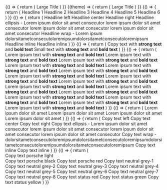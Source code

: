 
<ExampleVrt>
  {() => {
    return (
      <React.Fragment>
        <p-headline type="large-title" level="1">
          Large Title
        </p-headline>
      </React.Fragment>
    )
  }}
</ExampleVrt>

<ExampleVrt theme="dark">
  {(theme) => {
    return (
      <React.Fragment>
        <p-headline type="large-title" level="1" theme={theme}>
          Large Title
        </p-headline>
      </React.Fragment>
    )
  }}
</ExampleVrt>

<ExampleVrt>
  {() => {
    return (
      <React.Fragment>
        <p-headline type="headline-1" level="1">
          Headline 1
        </p-headline>
        <p-headline type="headline-2" level="2">
          Headline 2
        </p-headline>
        <p-headline type="headline-3" level="3">
          Headline 3
        </p-headline>
        <p-headline type="headline-4" level="4">
          Headline 4
        </p-headline>
        <p-headline type="headline-5" level="5">
          Headline 5
        </p-headline>
        <p-headline type="headline-6" level="6">
          Headline 6
        </p-headline>
      </React.Fragment>
    )
  }}
</ExampleVrt>

<ExampleVrt>
  {() => {
    return (
      <React.Fragment>
        <p-headline type="headline-1" level="1" align="left">
          Headline left
        </p-headline>
        <p-headline type="headline-1" level="1" align="center">
          Headline center
        </p-headline>
        <p-headline type="headline-1" level="1" align="right">
          Headline right
        </p-headline>
        <p-headline type="headline-1" level="1" ellipsis="true">
          Headline ellipsis - Lorem ipsum dolor sit amet consecutor lorem ipsum dolor sit amet consecutor lorem ipsum dolor sit amet consecutor lorem ipsum dolor sit amet consecutor
        </p-headline>
        <p-headline type="headline-1" level="1" wrap="true">
          Headline wrap - Lorem ipsum dolorsitametconsecutoloremipsumdolorsitametconsecutoloremipsum
        </p-headline>
        <p-headline type="headline-1" level="1" inline="true">
          Headline inline
        </p-headline>
        <p-headline type="headline-1" level="1" inline="true">
          Headline inline
        </p-headline>
      </React.Fragment>
    )
  }}
</ExampleVrt>

<ExampleVrt>
  {() => {
    return (
      <React.Fragment>
        <p-text type="copy">
          Copy text with <strong>strong text</strong> and <b>bold text</b>
        </p-text>
        <p-text type="small">
          Small text with <strong>strong text</strong> and <b>bold text</b>
        </p-text>
      </React.Fragment>
    )
  }}
</ExampleVrt>

<ExampleVrt>
  {() => {
    return (
      <React.Fragment>
        <p-text type="12">
          Lorem ipsum text with <strong>strong text</strong> and <b>bold text</b>
        </p-text>
        <p-text type="16">
          Lorem ipsum text with <strong>strong text</strong> and <b>bold text</b>
        </p-text>
        <p-text type="20">
          Lorem ipsum text with <strong>strong text</strong> and <b>bold text</b>
        </p-text>
        <p-text type="24">
          Lorem ipsum text with <strong>strong text</strong> and <b>bold text</b>
        </p-text>
        <p-text type="28">
          Lorem ipsum text with <strong>strong text</strong> and <b>bold text</b>
        </p-text>
        <p-text type="30">
          Lorem ipsum text with <strong>strong text</strong> and <b>bold text</b>
        </p-text>
        <p-text type="32">
          Lorem ipsum text with <strong>strong text</strong> and <b>bold text</b>
        </p-text>
        <p-text type="36">
          Lorem ipsum text with <strong>strong text</strong> and <b>bold text</b>
        </p-text>
        <p-text type="42">
          Lorem ipsum text with <strong>strong text</strong> and <b>bold text</b>
        </p-text>
        <p-text type="44">
          Lorem ipsum text with <strong>strong text</strong> and <b>bold text</b>
        </p-text>
        <p-text type="48">
          Lorem ipsum text with <strong>strong text</strong> and <b>bold text</b>
        </p-text>
        <p-text type="52">
          Lorem ipsum text with <strong>strong text</strong> and <b>bold text</b>
        </p-text>
        <p-text type="60">
          Lorem ipsum text with <strong>strong text</strong> and <b>bold text</b>
        </p-text>
        <p-text type="62">
          Lorem ipsum text with <strong>strong text</strong> and <b>bold text</b>
        </p-text>
        <p-text type="72">
          Lorem ipsum text with <strong>strong text</strong> and <b>bold text</b>
        </p-text>
        <p-text type="84">
          Lorem ipsum text with <strong>strong text</strong> and <b>bold text</b>
        </p-text>
      </React.Fragment>
    )
  }}
</ExampleVrt>

<ExampleVrt>
  {() => {
    return (
      <React.Fragment>
        <p-text type="60-thin">
          Lorem ipsum dolor sit amet
        </p-text>
        <p-text type="62-thin">
          Lorem ipsum dolor sit amet
        </p-text>
        <p-text type="72-thin">
          Lorem ipsum dolor sit amet
        </p-text>
        <p-text type="84-thin">
          Lorem ipsum dolor sit amet
        </p-text>
      </React.Fragment>
    )
  }}
</ExampleVrt>

<ExampleVrt>
  {() => {
    return (
      <React.Fragment>
        <p-text type="copy" align="left">
          Copy text left
        </p-text>
        <p-text type="copy" align="center">
          Copy text center
        </p-text>
        <p-text type="copy" align="right">
          Copy text right
        </p-text>
        <p-text type="copy" ellipsis="true">
          Copy text ellipsis - Lorem ipsum dolor sit amet consecutor lorem ipsum dolor sit amet consecutor lorem ipsum dolor sit amet consecutor lorem ipsum dolor sit amet consecutor
        </p-text>
        <p-text type="copy" wrap="true">
          Copy text wrap - dolorsitametconsecutoloremipsumdolorsitametconsecutoloremipsumdolorsitametconsecutoloremipsumdolorsitametconsecutoloremipsum
        </p-text>
        <p-text type="copy" inline="true">
          Copy text inline
        </p-text>
        <p-text type="copy" inline="true">
          Copy text inline
        </p-text>
      </React.Fragment>
    )
  }}
</ExampleVrt>

<ExampleVrt>
  {() => {
    return (
      <React.Fragment>
        <div style={{"padding":"4px", "background": "black"}}>
        <p-text type="copy" color="porsche-light">
          Copy text porsche light
        </p-text>
        </div>
        <p-text type="copy" color="porsche-black">
          Copy text porsche black
        </p-text>
        <p-text type="copy" color="porsche-red">
          Copy text porsche red
        </p-text>
        <p-text type="copy" color="neutral-grey-1">
          Copy text neutral grey-1
        </p-text>
        <p-text type="copy" color="neutral-grey-2">
          Copy text neutral grey-2
        </p-text>
        <p-text type="copy" color="neutral-grey-3">
          Copy text neutral grey-3
        </p-text>
        <p-text type="copy" color="neutral-grey-4">
          Copy text neutral grey-4
        </p-text>
        <p-text type="copy" color="neutral-grey-5">
          Copy text neutral grey-5
        </p-text>
        <p-text type="copy" color="neutral-grey-6">
          Copy text neutral grey-6
        </p-text>
        <p-text type="copy" color="neutral-grey-7">
          Copy text neutral grey-7
        </p-text>
        <p-text type="copy" color="neutral-grey-8">
          Copy text neutral grey-8
        </p-text>
        <p-text type="copy" color="status-red">
          Copy text status red
        </p-text>
        <p-text type="copy" color="status-green">
          Copy text status green
        </p-text>
        <p-text type="copy" color="status-yellow">
          Copy text status yellow
        </p-text>
      </React.Fragment>
    )
  }}
</ExampleVrt>
